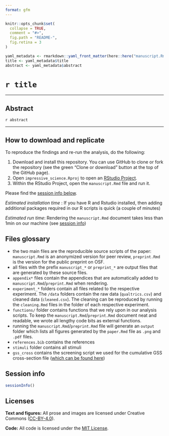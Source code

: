 ```yaml
---
format: gfm
---
```


<!-- README.md is generated from README.qmd. Please edit that file -->

```r
knitr::opts_chunk$set(
  collapse = TRUE,
  comment = "#>",
  fig.path = "README-",
  fig.retina = 3
)

yaml_metadata <- rmarkdown::yaml_front_matter(here::here("manuscript.Rmd"))
title <- yaml_metadata$title
abstract <- yaml_metadata$abstract
```

# `r title`

---

## Abstract

`r abstract`

---

## How to download and replicate

To reproduce the findings and re-run the analysis, do the following:

1. Download and install this repository. You can use GitHub to clone or fork the repository (see the green "Clone or download" button at the top of the GitHub page).
2. Open `impressive_science.Rproj` to open an [RStudio Project](https://r4ds.had.co.nz/workflow-projects.html).
3. Within the RStudio Project, open the `manuscript.Rmd` file and run it. 

Please find the [session info below](#session-info).

*Estimated installation time* : If you have R and Rstudio installed, then adding additional packages required in our R scripts is quick (a couple of minutes)

*Estimated run time*: Rendering the `manuscript.Rmd` document takes less than 1min on our machine (see [session info](#session-info))

## Files glossary {#glossary}

- the two main files are the reproducible source scripts of the paper: `manuscript.Rmd` is an anonymized version for peer review, `preprint.Rmd` is the version for the public preprint on OSF. 
- all files with the prefix `manuscript_*` or `preprint_*` are output files that are generated by these source files. 
- `appendix*` files contain the appendices that are automatically added to `manuscript.Rmd`/`preprint.Rmd` when rendering.
- `experiment_*` folders contain all files related to the respective experiment. The `/data` folders contain the raw data (`qualtrics.csv`) and cleaned data (`cleaned.csv`). The cleaning can be reproduced by running the `cleaning.Rmd` files in the folder of each respective experiment. 
- `functions/` folder contains functions that we rely upon in our analysis scripts. To keep the `manuscript.Rmd`/`preprint.Rmd` document neat and readable, we wrote all lengthy code bits as external functions.
- running the `manuscript.Rmd`/`preprint.Rmd` file will generate an `output` folder which lists all figures generated by the `paper.Rmd` file as `.png` and `.pdf` files.
- `references.bib` contains the references
- `stimuli` folder contains all stimuli
- `gss_cross` contains the screening script we used for the cumulative GSS cross-section file ([which can be found here](https://gss.norc.org/us/en/gss/get-the-data/stata.html))

## Session info {#session-info}

```r
sessionInfo()
```

## Licenses

**Text and figures:** All prose and images are licensed under Creative Commons ([CC-BY-4.0](http://creativecommons.org/licenses/by/4.0/)).

**Code:** All code is licensed under the [MIT License](LICENSE.md).
